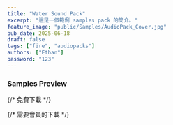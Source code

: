```yaml
---
title: "Water Sound Pack"
excerpt: "這是一個範例 samples pack 的簡介。"
feature_image: "public/Samples/AudioPack_Cover.jpg"
pub_date: 2025-06-18
draft: false
tags: ["fire", "audiopacks"]
authors: ["Ethan"]
password: "123"
---
```


### **Samples Preview**


<WaveSurfer 
  src="/Samples/test.wav"
  height={100}
/>

{/* 免費下載 */}
<DownloadBlock 
  downloadUrl="/Samples/test.wav"
  title="免費試聽檔案"
  description="無需會員即可下載的試聽版本"
  require_tier={0}
/>

{/* 需要會員的下載 */}
<DownloadBlock 
  downloadUrl="/audio/Tier_1/D.Va Mission Failed [Sound Redone].mp4"
  title="完整音檔包"
  description="包含所有高品質音檔，僅限會員下載"
  requiresMembership={true}
  require_tier={3}
/>